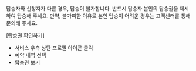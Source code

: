탑승자와 신청자가 다른 경우, 탑승이 불가합니다. 반드시 탑승자 본인의 탑승권을 제시하여 탑승해 주세요. 만약, 불가피한 이유로 본인 탑승이 어려운 경우는 고객센터를 통해 문의해 주세요. 

[탑승권 확인하기]
- 서비스 우측 상단 프로필 아이콘 클릭
- 예약 내역 선택
- 탑승권 보기
